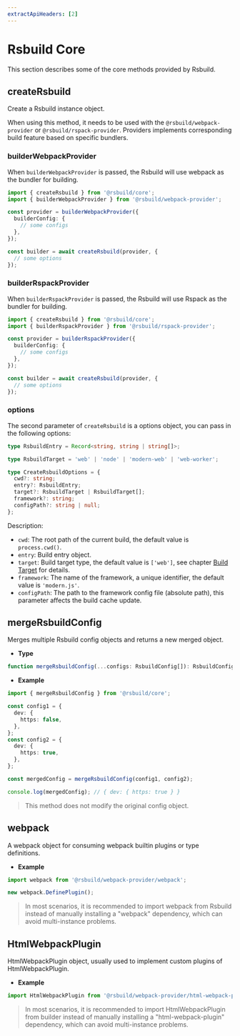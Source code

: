 ```yaml
---
extractApiHeaders: [2]
---
```


# Rsbuild Core

This section describes some of the core methods provided by Rsbuild.

## createRsbuild

Create a Rsbuild instance object.

When using this method, it needs to be used with the `@rsbuild/webpack-provider` or `@rsbuild/rspack-provider`. Providers implements corresponding build feature based on specific bundlers.

### builderWebpackProvider

When `builderWebpackProvider` is passed, the Rsbuild will use webpack as the bundler for building.

```ts
import { createRsbuild } from '@rsbuild/core';
import { builderWebpackProvider } from '@rsbuild/webpack-provider';

const provider = builderWebpackProvider({
  builderConfig: {
    // some configs
  },
});

const builder = await createRsbuild(provider, {
  // some options
});
```

### builderRspackProvider

When `builderRspackProvider` is passed, the Rsbuild will use Rspack as the bundler for building.

```ts
import { createRsbuild } from '@rsbuild/core';
import { builderRspackProvider } from '@rsbuild/rspack-provider';

const provider = builderRspackProvider({
  builderConfig: {
    // some configs
  },
});

const builder = await createRsbuild(provider, {
  // some options
});
```

### options

The second parameter of `createRsbuild` is a options object, you can pass in the following options:

```ts
type RsbuildEntry = Record<string, string | string[]>;

type RsbuildTarget = 'web' | 'node' | 'modern-web' | 'web-worker';

type CreateRsbuildOptions = {
  cwd?: string;
  entry?: RsbuildEntry;
  target?: RsbuildTarget | RsbuildTarget[];
  framework?: string;
  configPath?: string | null;
};
```

Description:

- `cwd`: The root path of the current build, the default value is `process.cwd()`.
- `entry`: Build entry object.
- `target`: Build target type, the default value is `['web']`, see chapter [Build Target](/api/start/build-target.html) for details.
- `framework`: The name of the framework, a unique identifier, the default value is `'modern.js'`.
- `configPath`: The path to the framework config file (absolute path), this parameter affects the build cache update.

## mergeRsbuildConfig

Merges multiple Rsbuild config objects and returns a new merged object.

- **Type**

```ts
function mergeRsbuildConfig(...configs: RsbuildConfig[]): RsbuildConfig;
```

- **Example**

```ts
import { mergeRsbuildConfig } from '@rsbuild/core';

const config1 = {
  dev: {
    https: false,
  },
};
const config2 = {
  dev: {
    https: true,
  },
};

const mergedConfig = mergeRsbuildConfig(config1, config2);

console.log(mergedConfig); // { dev: { https: true } }
```

> This method does not modify the original config object.

## webpack

A webpack object for consuming webpack builtin plugins or type definitions.

- **Example**

```ts
import webpack from '@rsbuild/webpack-provider/webpack';

new webpack.DefinePlugin();
```

> In most scenarios, it is recommended to import webpack from Rsbuild instead of manually installing a "webpack" dependency, which can avoid multi-instance problems.

## HtmlWebpackPlugin

HtmlWebpackPlugin object, usually used to implement custom plugins of HtmlWebpackPlugin.

- **Example**

```ts
import HtmlWebpackPlugin from '@rsbuild/webpack-provider/html-webpack-plugin';
```

> In most scenarios, it is recommended to import HtmlWebpackPlugin from builder instead of manually installing a "html-webpack-plugin" dependency, which can avoid multi-instance problems.
